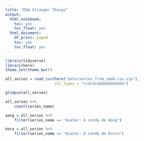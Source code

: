 ```yaml
---
title: "EDA Stranger Things"
output:
  html_notebook:
    toc: yes
    toc_float: yes
  html_document:
    df_print: paged
    toc: yes
    toc_float: yes
---
```


```r
library(tidyverse)
library(here)
theme_set(theme_bw())
```


```r
all_series = read_csv(here("data/series_from_imdb.csv.zip"), 
                      col_types = "ccdcdcdddddddddddd") 

glimpse(all_series)

```

```r
all_series %>% 
    count(series_name)
```

```r
aang = all_series %>% 
    filter(series_name == "Avatar: A Lenda de Aang")
```

```r
kora = all_series %>% 
    filter(series_name == "Avatar: A Lenda de Korra")
```


